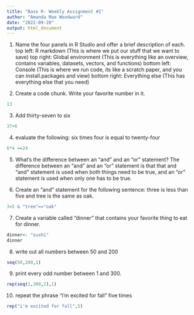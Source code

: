 ```yaml
---
title: "Base R- Weekly Assignment #1"
author: "Amanda Mae Woodward"
date: "2022-09-28"
output: html_document
---
```


1. Name the four panels in R Studio and offer a brief description of each.
top left: R markdown (This is where we put our stuff that we want to save)
top right: Global environment (This is everything like an overview, contains variables, datasets, vectors, and functions)
bottom left: Console (This is where we run code, its like a scratch paper, and you can install.packages and view)
bottom right: Everything else (This has everything else that you need)

2. Create a code chunk. Write your favorite number in it. 
```r
13
```

3. Add thirty-seven to six
```r
37+6
```

4. evaluate the following: six times four is equal to twenty-four
```r
6*4 ==24
```

5. What's the difference between an "and" and an "or" statement? 
The difference between an "and" and an "or" statement is that that and "and" statement is used when both things need to be true, and an "or" statement is used when only one has to be true.

6. Create an "and" statement for the following sentence: three is less than five and tree is the same as oak. 
```r
3<5 & "tree"=="oak"
```


7. Create a variable called "dinner" that contains your favorite thing to eat for dinner.
```r
dinner<- "sushi"
dinner
```


8. write out all numbers between 50 and 200
```r
seq(50,200,1)
```

9. print every odd number between 1 and 300. 
```r
rep(seq(1,300,2),1)
```

10. repeat the phrase "i'm excited for fall" five times
```r
rep("i'm excited for fall",5)
```

